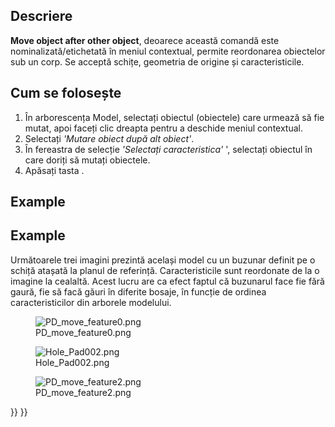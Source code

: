 <languages/>

{{Docnav
|[[PartDesign_MoveFeature|Move object to other body]]
|[[PartDesign_Preferences|Preferences]]
|[[PartDesign_Workbench|PartDesign]]
|IconL=PartDesign_MoveFeature.svg
|IconR=Preferences-part_design.svg
|IconC=Workbench_PartDesign.svg
}}

<div class="mw-translate-fuzzy">
{{GuiCommand/ro
|Name=PartDesign MoveFeatureInTree
|Name/ro=PartDesign MoveFeatureInTree
|Empty=1
|MenuLocation=Contextual menu → Move object after other object
|Workbenches=[[PartDesign Workbench/ro|PartDesign]]
|SeeAlso=[[PartDesign MoveTip/ro|Set tip]], [[PartDesign MoveFeature/ro|Move object to other body]]
|Version=0.17
}}
</div>

<span id="Description"></span>
==Descriere==

<div class="mw-translate-fuzzy">
'''Move object after other object''', deoarece această comandă este nominalizată/etichetată în meniul contextual, permite reordonarea obiectelor sub un corp. Se acceptă schițe, geometria de origine și caracteristicile.
</div>

<span id="Usage"></span>
<div class="mw-translate-fuzzy">
== Cum se folosește ==
</div>

<div class="mw-translate-fuzzy">
# În arborescența Model, selectați obiectul (obiectele) care urmează să fie mutat, apoi faceți clic dreapta pentru a deschide meniul contextual.
# Selectați '' 'Mutare obiect după alt obiect' ''.
# În fereastra de selecție '' 'Selectați caracteristica' '' ', selectați obiectul în care doriți să mutați obiectele.
# Apăsați tasta {{KEY|OK}}.
</div>

==Example==

<div class="mw-translate-fuzzy">
==Example==
Următoarele trei imagini prezintă același model cu un buzunar definit pe o schiță atașată la planul de referință. Caracteristicile sunt reordonate de la o imagine la cealaltă. Acest lucru are ca efect faptul că buzunarul face fie fără gaură, fie să facă găuri în diferite bosaje, în funcție de ordinea caracteristicilor din arborele modelului.
</div>

[[File:PD_move_feature0.png|none]]

[[File:Hole_Pad002.png|none]]

[[File:PD_move_feature2.png|none]]


{{Docnav
|[[PartDesign_MoveFeature|Move object to other body]]
|[[PartDesign_Preferences|Preferences]]
|[[PartDesign_Workbench|PartDesign]]
|IconL=PartDesign_MoveFeature.svg
|IconR=Preferences-part_design.svg
|IconC=Workbench_PartDesign.svg
}}

{{PartDesign Tools navi{{#translation:}}}}
{{Userdocnavi{{#translation:}}}}